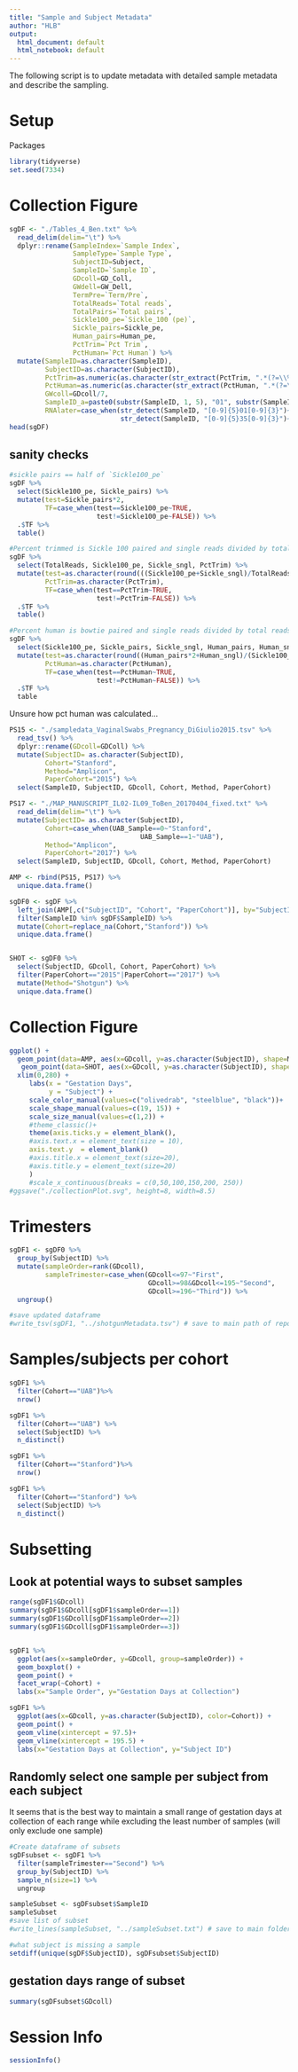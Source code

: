 ```yaml
---
title: "Sample and Subject Metadata"
author: "HLB"
output:
  html_document: default
  html_notebook: default
---
```


The following script is to update metadata with detailed sample metadata and describe the sampling. 

# Setup
Packages
```r
library(tidyverse)
set.seed(7334)
```

# Collection Figure
```r
sgDF <- "./Tables_4_Ben.txt" %>%
  read_delim(delim="\t") %>%
  dplyr::rename(SampleIndex=`Sample Index`,
                SampleType=`Sample Type`,
                SubjectID=Subject,
                SampleID=`Sample ID`,
                GDcoll=GD_Coll,
                GWdell=GW_Dell,
                TermPre=`Term/Pre`,
                TotalReads=`Total reads`,
                TotalPairs=`Total pairs`,
                Sickle100_pe=`Sickle_100 (pe)`,
                Sickle_pairs=Sickle_pe,
                Human_pairs=Human_pe,
                PctTrim=`Pct Trim`,
                PctHuman=`Pct Human`) %>%
  mutate(SampleID=as.character(SampleID),
         SubjectID=as.character(SubjectID),
         PctTrim=as.numeric(as.character(str_extract(PctTrim, ".*(?=\\%)")))/100,
         PctHuman=as.numeric(as.character(str_extract(PctHuman, ".*(?=\\%)")))/100, 
         GWcoll=GDcoll/7,
         SampleID_a=paste0(substr(SampleID, 1, 5), "01", substr(SampleID, 8, 10)),
         RNAlater=case_when(str_detect(SampleID, "[0-9]{5}01[0-9]{3}")~"No",
                            str_detect(SampleID, "[0-9]{5}35[0-9]{3}")~"Yes"))
head(sgDF)
```

## sanity checks
```r
#sickle pairs == half of `Sickle100_pe`
sgDF %>%
  select(Sickle100_pe, Sickle_pairs) %>%
  mutate(test=Sickle_pairs*2,
         TF=case_when(test==Sickle100_pe~TRUE,
                      test!=Sickle100_pe~FALSE)) %>%
  .$TF %>%
  table()

#Percent trimmed is Sickle 100 paired and single reads divided by total reads
sgDF %>%
  select(TotalReads, Sickle100_pe, Sickle_sngl, PctTrim) %>%
  mutate(test=as.character(round(((Sickle100_pe+Sickle_sngl)/TotalReads), 4)),
         PctTrim=as.character(PctTrim),
         TF=case_when(test==PctTrim~TRUE,
                      test!=PctTrim~FALSE)) %>%
  .$TF %>%
  table()

#Percent human is bowtie paired and single reads divided by total reads?
sgDF %>%
  select(Sickle100_pe, Sickle_pairs, Sickle_sngl, Human_pairs, Human_sngl,PctHuman) %>%
  mutate(test=as.character(round((Human_pairs*2+Human_sngl)/(Sickle100_pe+Sickle_sngl),4)),
         PctHuman=as.character(PctHuman),
         TF=case_when(test==PctHuman~TRUE,
                      test!=PctHuman~FALSE)) %>%
  .$TF %>%
  table
```
Unsure how pct human was calculated...

```r
PS15 <- "./sampledata_VaginalSwabs_Pregnancy_DiGiulio2015.tsv" %>%
  read_tsv() %>%
  dplyr::rename(GDcoll=GDColl) %>%
  mutate(SubjectID= as.character(SubjectID),
         Cohort="Stanford",
         Method="Amplicon",
         PaperCohort="2015") %>%
  select(SampleID, SubjectID, GDcoll, Cohort, Method, PaperCohort)

PS17 <- "./MAP_MANUSCRIPT_IL02-IL09_ToBen_20170404_fixed.txt" %>%
  read_delim(delim="\t") %>%
  mutate(SubjectID= as.character(SubjectID),
         Cohort=case_when(UAB_Sample==0~"Stanford",
                                 UAB_Sample==1~"UAB"),
         Method="Amplicon",
         PaperCohort="2017") %>%
  select(SampleID, SubjectID, GDcoll, Cohort, Method, PaperCohort)

AMP <- rbind(PS15, PS17) %>%
  unique.data.frame()

sgDF0 <- sgDF %>%
  left_join(AMP[,c("SubjectID", "Cohort", "PaperCohort")], by="SubjectID") %>%
  filter(SampleID %in% sgDF$SampleID) %>%
  mutate(Cohort=replace_na(Cohort,"Stanford")) %>%
  unique.data.frame()


SHOT <- sgDF0 %>%
  select(SubjectID, GDcoll, Cohort, PaperCohort) %>%
  filter(PaperCohort=="2015"|PaperCohort=="2017") %>%
  mutate(Method="Shotgun") %>%
  unique.data.frame() 
```

# Collection Figure
```r
ggplot() +
  geom_point(data=AMP, aes(x=GDcoll, y=as.character(SubjectID), shape=Method, color=Cohort, size=Method), alpha=.5) +
   geom_point(data=SHOT, aes(x=GDcoll, y=as.character(SubjectID), shape=Method, size=Method), color="black") +
  xlim(0,280) +
     labs(x = "Gestation Days",
          y = "Subject") +
     scale_color_manual(values=c("olivedrab", "steelblue", "black"))+
     scale_shape_manual(values=c(19, 15)) +
     scale_size_manual(values=c(1,2)) +
     #theme_classic()+
     theme(axis.ticks.y = element_blank(),
     #axis.text.x = element_text(size = 10),
     axis.text.y  = element_blank()
     #axis.title.x = element_text(size=20),
     #axis.title.y = element_text(size=20)
     )
     #scale_x_continuous(breaks = c(0,50,100,150,200, 250))
#ggsave("./collectionPlot.svg", height=8, width=8.5) 
```

# Trimesters
```r
sgDF1 <- sgDF0 %>%
  group_by(SubjectID) %>%
  mutate(sampleOrder=rank(GDcoll),
         sampleTrimester=case_when(GDcoll<=97~"First",
                                   GDcoll>=98&GDcoll<=195~"Second",
                                   GDcoll>=196~"Third")) %>%
  ungroup() 

#save updated dataframe
#write_tsv(sgDF1, "../shotgunMetadata.tsv") # save to main path of repo
```

# Samples/subjects per cohort
```r
sgDF1 %>%
  filter(Cohort=="UAB")%>%
  nrow()

sgDF1 %>%
  filter(Cohort=="UAB") %>%
  select(SubjectID) %>%
  n_distinct()

sgDF1 %>%
  filter(Cohort=="Stanford")%>%
  nrow()

sgDF1 %>%
  filter(Cohort=="Stanford") %>%
  select(SubjectID) %>%
  n_distinct()
```

# Subsetting
## Look at potential ways to subset samples
```r
range(sgDF1$GDcoll)
summary(sgDF1$GDcoll[sgDF1$sampleOrder==1])
summary(sgDF1$GDcoll[sgDF1$sampleOrder==2])
summary(sgDF1$GDcoll[sgDF1$sampleOrder==3])


sgDF1 %>%
  ggplot(aes(x=sampleOrder, y=GDcoll, group=sampleOrder)) +
  geom_boxplot() +
  geom_point() +
  facet_wrap(~Cohort) +
  labs(x="Sample Order", y="Gestation Days at Collection")

sgDF1 %>%
  ggplot(aes(x=GDcoll, y=as.character(SubjectID), color=Cohort)) +
  geom_point() +
  geom_vline(xintercept = 97.5)+
  geom_vline(xintercept = 195.5) +
  labs(x="Gestation Days at Collection", y="Subject ID")
```

## Randomly select one sample per subject from each subject
It seems that is the best way to maintain a small range of gestation days at collection of each range while excluding the least number of samples (will only exclude one sample)
```r
#Create dataframe of subsets
sgDFsubset <- sgDF1 %>%
  filter(sampleTrimester=="Second") %>%
  group_by(SubjectID) %>%
  sample_n(size=1) %>%
  ungroup

sampleSubset <- sgDFsubset$SampleID
sampleSubset
#save list of subset
#write_lines(sampleSubset, "../sampleSubset.txt") # save to main folder of repo

#what subject is missing a sample
setdiff(unique(sgDF$SubjectID), sgDFsubset$SubjectID)
```

## gestation days range of subset
```r
summary(sgDFsubset$GDcoll)
```

# Session Info
```r
sessionInfo()
```